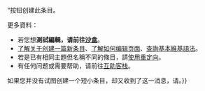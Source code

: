 {{abuse filter warning
|filter   = 26
|action   = warn
|friendly = no
|text     = '''请考虑将您的条目写长一些。'''您正试图创建一个非常短小的条目。

*無法辨識主題的短小條目將會被'''[[Wikipedia:快速删除方针#A1|快速刪除]]'''。
*[[WP:小小作品|過於短小]]從而无法说明主题[[WP:N|重要性]]的条目通常会被[[WP:删除守则|提交存废讨论]]。
**如果您认为您已经写好了充足的内容，请再次单击“{{#ifexist: {{FULLPAGENAME}} | {{int:Publishchanges}} | {{int:Publishpage}} }}”按钮创建此条目。

更多資料：
*若您想'''測試編輯，请前往[[Wikipedia:沙盒|沙盒]]'''。
*[[维基百科:您的第一篇条目|了解关于创建一篇新条目]]、[[Help:编辑页面|了解如何编辑页面]]、[[维基百科:备忘单|查詢基本維基語法]]。
*若是已有相同主題但名稱不同的條目，請[[Help:重定向|使用重定向]]。
*有任何问题或需要帮助，请前往[[Wikipedia:互助客栈/求助|互助客栈]]。

如果您并没有试图创建一个短小条目，却又收到了这一消息，请{{Submit an affp report/warning|display=向我们报告这一错误}}。}}